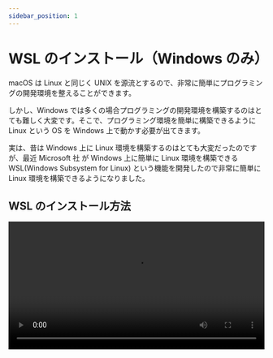 ```yaml
---
sidebar_position: 1
---
```



# WSL のインストール（Windows のみ）

macOS は Linux と同じく UNIX を源流とするので、非常に簡単にプログラミングの開発環境を整えることができます。

しかし、Windows では多くの場合プログラミングの開発環境を構築するのはとても難しく大変です。そこで、プログラミング環境を簡単に構築できるように Linux という OS を Windows 上で動かす必要が出てきます。

実は、昔は Windows 上に Linux 環境を構築するのはとても大変だったのですが、最近 Microsoft 社 が Windows 上に簡単に Linux 環境を構築できる WSL(Windows Subsystem for Linux) という機能を開発したので非常に簡単に Linux 環境を構築できるようになりました。

## WSL のインストール方法

<video src={installWsl} controls width="100%" />

詳しくは、動画を参考にしてください。
簡単な流れを説明します。

- コマンドプロンプトを `管理者として実行` します。

- コマンドプロンプト上で `wsl --install` と入力して `Enterキー` を押します。

- 完了したら、コンピューターを再起動します。

- しばらく待ってから、`username` と `password` を入力します。（これは、何でも構いません。）

- もう一度 `password` を入力します。

:::tip
`new password` を求められたときに、入力しても画面上は何も変化しませんが正しく入力されています。そのまま入力して `Enterキー` を押してください。
:::

WSL の具体的な使い方に関しては、[Visual Studio Code をインストールの項](../02vscode/)で述べます。
